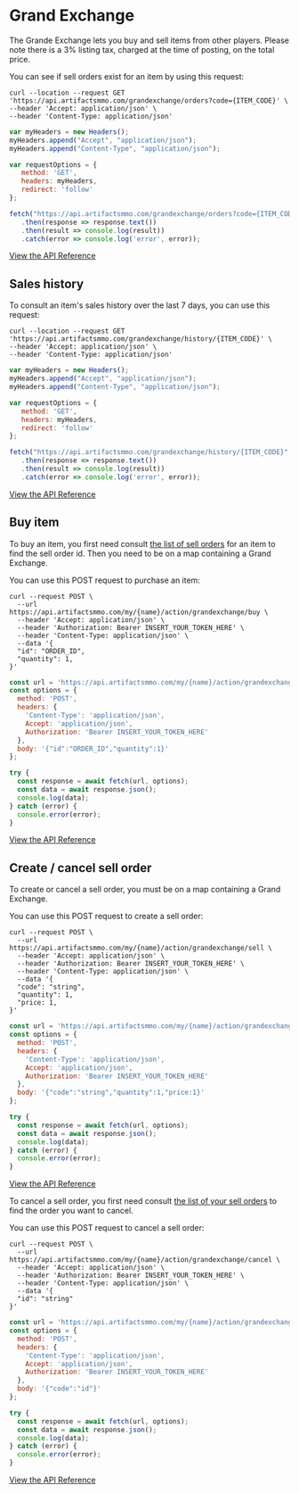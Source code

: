  
# Grand Exchange
  
The Grande Exchange lets you buy and sell items from other players. 
Please note there is a 3% listing tax, charged at the time of posting, on the total price.

You can see if sell orders exist for an item by using this request:

```http filename="cURL" copy
curl --location --request GET 'https://api.artifactsmmo.com/grandexchange/orders?code={ITEM_CODE}' \
--header 'Accept: application/json' \
--header 'Content-Type: application/json'
```
```js filename="Javascript" copy
var myHeaders = new Headers();
myHeaders.append("Accept", "application/json");
myHeaders.append("Content-Type", "application/json");

var requestOptions = {
   method: 'GET',
   headers: myHeaders,
   redirect: 'follow'
}; 

fetch("https://api.artifactsmmo.com/grandexchange/orders?code={ITEM_CODE}", requestOptions)
   .then(response => response.text())
   .then(result => console.log(result))
   .catch(error => console.log('error', error));
```
 
[View the API Reference](https://api.artifactsmmo.com/docs/#/operations/get_ge_sell_orders_grandexchange_orders_get)

## Sales history

To consult an item's sales history over the last 7 days, you can use this request:

```http filename="cURL" copy
curl --location --request GET 'https://api.artifactsmmo.com/grandexchange/history/{ITEM_CODE}' \
--header 'Accept: application/json' \
--header 'Content-Type: application/json'
```
```js filename="Javascript" copy
var myHeaders = new Headers();
myHeaders.append("Accept", "application/json");
myHeaders.append("Content-Type", "application/json");

var requestOptions = {
   method: 'GET',
   headers: myHeaders,
   redirect: 'follow'
}; 

fetch("https://api.artifactsmmo.com/grandexchange/history/{ITEM_CODE}", requestOptions)
   .then(response => response.text())
   .then(result => console.log(result))
   .catch(error => console.log('error', error));
```

[View the API Reference](https://api.artifactsmmo.com/docs/#/operations/get_ge_sell_orders_grandexchange_orders_get)


## Buy item

To buy an item, you first need consult [the list of sell orders](https://api.artifactsmmo.com/docs/#/operations/get_ge_sell_orders_grandexchange_orders_get) for an item to find the sell order id.
Then you need to be on a map containing a Grand Exchange.

You can use this POST request to purchase an item:

```http filename="cURL" copy
curl --request POST \
  --url https://api.artifactsmmo.com/my/{name}/action/grandexchange/buy \
  --header 'Accept: application/json' \
  --header 'Authorization: Bearer INSERT_YOUR_TOKEN_HERE' \
  --header 'Content-Type: application/json' \
  --data '{
  "id": "ORDER_ID",
  "quantity": 1,
}'
```
```js filename="Javascript" copy
const url = 'https://api.artifactsmmo.com/my/{name}/action/grandexchange/buy';
const options = {
  method: 'POST',
  headers: {
    'Content-Type': 'application/json',
    Accept: 'application/json',
    Authorization: 'Bearer INSERT_YOUR_TOKEN_HERE'
  },
  body: '{"id":"ORDER_ID","quantity":1}'
};

try {
  const response = await fetch(url, options);
  const data = await response.json();
  console.log(data);
} catch (error) {
  console.error(error);
}
```
[View the API Reference](https://api.artifactsmmo.com/docs/#/operations/action_ge_buy_item_my__name__action_grandexchange_buy_post)

 

## Create / cancel sell order

To create or cancel a sell order, you must be on a map containing a Grand Exchange.

You can use this POST request to create a sell order:

```http filename="cURL" copy
curl --request POST \
  --url https://api.artifactsmmo.com/my/{name}/action/grandexchange/sell \
  --header 'Accept: application/json' \
  --header 'Authorization: Bearer INSERT_YOUR_TOKEN_HERE' \
  --header 'Content-Type: application/json' \
  --data '{
  "code": "string",
  "quantity": 1,
  "price: 1,
}'
```
```js filename="Javascript" copy
const url = 'https://api.artifactsmmo.com/my/{name}/action/grandexchange/sell';
const options = {
  method: 'POST',
  headers: {
    'Content-Type': 'application/json',
    Accept: 'application/json',
    Authorization: 'Bearer INSERT_YOUR_TOKEN_HERE'
  },
  body: '{"code":"string","quantity":1,"price:1}'
};

try {
  const response = await fetch(url, options);
  const data = await response.json();
  console.log(data);
} catch (error) {
  console.error(error);
}
```

[View the API Reference](https://api.artifactsmmo.com/docs/#/operations/action_ge_create_sell_order_my__name__action_grandexchange_sell_post)


To cancel a sell order, you first need consult [the list of your sell orders](https://api.artifactsmmo.com/docs/#/operations/get_ge_sell_orders_my_grandexchange_orders_get) to find the order you want to cancel.

You can use this POST request to cancel a sell order:

```http filename="cURL" copy
curl --request POST \
  --url https://api.artifactsmmo.com/my/{name}/action/grandexchange/cancel \
  --header 'Accept: application/json' \
  --header 'Authorization: Bearer INSERT_YOUR_TOKEN_HERE' \
  --header 'Content-Type: application/json' \
  --data '{
  "id": "string"
}'
```
```js filename="Javascript" copy
const url = 'https://api.artifactsmmo.com/my/{name}/action/grandexchange/cancel';
const options = {
  method: 'POST',
  headers: {
    'Content-Type': 'application/json',
    Accept: 'application/json',
    Authorization: 'Bearer INSERT_YOUR_TOKEN_HERE'
  },
  body: '{"code":"id"}'
};

try {
  const response = await fetch(url, options);
  const data = await response.json();
  console.log(data);
} catch (error) {
  console.error(error);
}
```

[View the API Reference](https://api.artifactsmmo.com/docs/#/operations/action_ge_cancel_sell_order_my__name__action_grandexchange_cancel_post)